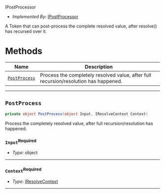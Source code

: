  IPostProcessor <a name="IPostProcessor" id="cdktf.IPostProcessor"></a>

- *Implemented By:* <a href="#cdktf.IPostProcessor">IPostProcessor</a>

A Token that can post-process the complete resolved value, after resolve() has recursed over it.

# Methods <a name="Methods" id="Methods"></a>

| **Name** | **Description** |
| --- | --- |
| <code><a href="#cdktf.IPostProcessor.postProcess">PostProcess</a></code> | Process the completely resolved value, after full recursion/resolution has happened. |

---

## `PostProcess` <a name="PostProcess" id="cdktf.IPostProcessor.postProcess"></a>

```csharp
private object PostProcess(object Input, IResolveContext Context)
```

Process the completely resolved value, after full recursion/resolution has happened.

### `Input`<sup>Required</sup> <a name="Input" id="cdktf.IPostProcessor.postProcess.parameter.input"></a>

- *Type:* object

---

### `Context`<sup>Required</sup> <a name="Context" id="cdktf.IPostProcessor.postProcess.parameter.context"></a>

- *Type:* <a href="#cdktf.IResolveContext">IResolveContext</a>

---

